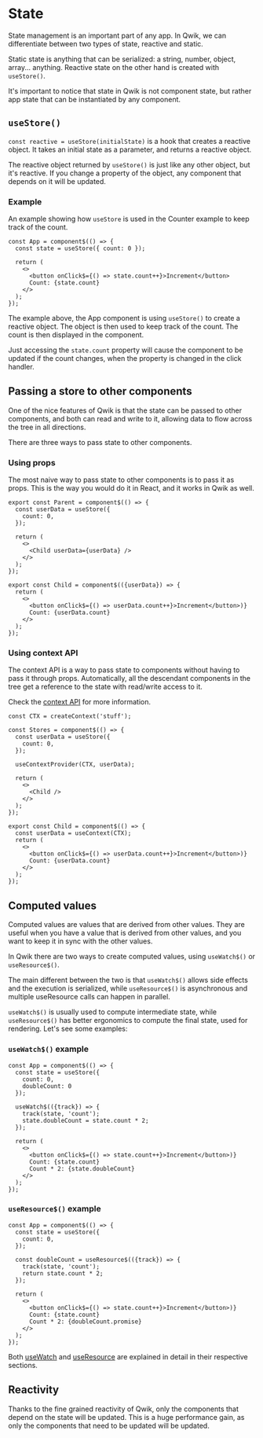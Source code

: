 # State

State management is an important part of any app. In Qwik, we can differentiate between two types of state, reactive and static.

Static state is anything that can be serialized: a string, number, object, array... anything. Reactive state on the other hand is created with `useStore()`.

It's important to notice that state in Qwik is not component state, but rather app state that can be instantiated by any component.


## `useStore()`

`const reactive = useStore(initialState)` is a hook that creates a reactive object. It takes an initial state as a parameter, and returns a reactive object.

The reactive object returned by `useStore()` is just like any other object, but it's reactive. If you change a property of the object, any component that depends on it will be updated.

### Example

An example showing how `useStore` is used in the Counter example to keep track of the count.

```tsx
const App = component$(() => {
  const state = useStore({ count: 0 });

  return (
    <>
      <button onClick$={() => state.count++}>Increment</button>
      Count: {state.count}
    </>
  );
});

```

The example above, the App component is using `useStore()` to create a reactive object. The object is then used to keep track of the count. The count is then displayed in the component.

Just accessing the `state.count` property will cause the component to be updated if the count changes, when the property is changed in the click handler.


## Passing a store to other components

One of the nice features of Qwik is that the state can be passed to other components, and both can read and write to it, allowing data to flow across the tree in all directions.

There are three ways to pass state to other components.

### Using props

The most naive way to pass state to other components is to pass it as props. This is the way you would do it in React, and it works in Qwik as well.

```tsx
export const Parent = component$(() => {
  const userData = useStore({
    count: 0,
  });

  return (
    <>
      <Child userData={userData} />
    </>
  );
});

export const Child = component$(({userData}) => {
  return (
    <>
      <button onClick$={() => userData.count++}>Increment</button>)}
      Count: {userData.count}
    </>
  );
});
```

### Using context API

The context API is a way to pass state to components without having to pass it through props. Automatically, all the descendant components in the tree get a reference to the state with read/write access to it.

Check the [context API](../context/index.mdx) for more information.

```tsx
const CTX = createContext('stuff');

const Stores = component$(() => {
  const userData = useStore({
    count: 0,
  });

  useContextProvider(CTX, userData);

  return (
    <>
      <Child />
    </>
  );
});

export const Child = component$(() => {
  const userData = useContext(CTX);
  return (
    <>
      <button onClick$={() => userData.count++}>Increment</button>)}
      Count: {userData.count}
    </>
  );
});
```

## Computed values

Computed values are values that are derived from other values. They are useful when you have a value that is derived from other values, and you want to keep it in sync with the other values.

In Qwik there are two ways to create computed values, using `useWatch$()` or `useResource$()`.

The main different between the two is that `useWatch$()` allows side effects and the execution is serialized, while `useResource$()` is asynchronous and multiple useResource calls can happen in parallel.

`useWatch$()` is usually used to compute intermediate state, while `useResource$()` has better ergonomics to compute the final state, used for rendering. Let's see some examples:


### `useWatch$()` example
```tsx
const App = component$(() => {
  const state = useStore({
    count: 0,
    doubleCount: 0
  });

  useWatch$(({track}) => {
    track(state, 'count');
    state.doubleCount = state.count * 2;
  });

  return (
    <>
      <button onClick$={() => state.count++}>Increment</button>)}
      Count: {state.count}
      Count * 2: {state.doubleCount}
    </>
  );
});
```

### `useResource$()` example

```tsx
const App = component$(() => {
  const state = useStore({
    count: 0,
  });

  const doubleCount = useResource$(({track}) => {
    track(state, 'count');
    return state.count * 2;
  });

  return (
    <>
      <button onClick$={() => state.count++}>Increment</button>)}
      Count: {state.count}
      Count * 2: {doubleCount.promise}
    </>
  );
});
```

Both [useWatch](../lifecycle/index.mdx#usewatch) and [useResource](../resource/index.mdx) are explained in detail in their respective sections.

## Reactivity

Thanks to the fine grained reactivity of Qwik, only the components that depend on the state will be updated. This is a huge performance gain, as only the components that need to be updated will be updated.
